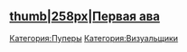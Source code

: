 {{Инфобокс для пуперов
|title2=- ̗̀Youneska ̖́-
|другие_ники=
|image3=[[Файл:Youneska.png|thumb]]
|сферы_творчества=RYTP
|год_начала=2016 г.
|image4=
|имя_фамилия=
|дата_рождения=
|место_проживания=
|ссылки=
*[https://www.youtube.com/channel/UC7dz9WLpNdhPDttzVONIX9Q канал]
*[https://www.youtube.com/channel/UCqhL5I6RJ_IWJx7tFWjZ3QA альт]
}}

==[[Файл:-_̗̀Youneska_̖́-.jpg|thumb|258px|Первая ава]]==
[[Категория:Пуперы]]
[[Категория:Визуальщики]]